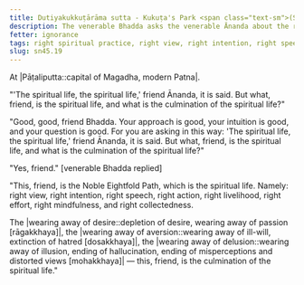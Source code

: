 ```yaml
---
title: Dutiyakukkuṭārāma sutta - Kukuṭa's Park <span class="text-sm">(Second)</span>
description: The venerable Bhadda asks the venerable Ānanda about the right spiritual practice.
fetter: ignorance
tags: right spiritual practice, right view, right intention, right speech, right action, right livelihood, right effort, right mindfulness, right collectedness, sn, sn45-56, sn45
slug: sn45.19
---
```


At |Pāṭaliputta::capital of Magadha, modern Patna|.

"'The spiritual life, the spiritual life,' friend Ānanda, it is said. But what, friend, is the spiritual life, and what is the culmination of the spiritual life?"

"Good, good, friend Bhadda. Your approach is good, your intuition is good, and your question is good. For you are asking in this way: 'The spiritual life, the spiritual life,' friend Ānanda, it is said. But what, friend, is the spiritual life, and what is the culmination of the spiritual life?"

"Yes, friend." [venerable Bhadda replied]

"This, friend, is the Noble Eightfold Path, which is the spiritual life. Namely: right view, right intention, right speech, right action, right livelihood, right effort, right mindfulness, and right collectedness.

The |wearing away of desire::depletion of desire, wearing away of passion [rāgakkhaya]|, the |wearing away of aversion::wearing away of ill-will, extinction of hatred [dosakkhaya]|, the |wearing away of delusion::wearing away of illusion, ending of hallucination, ending of misperceptions and distorted views [mohakkhaya]| — this, friend, is the culmination of the spiritual life."